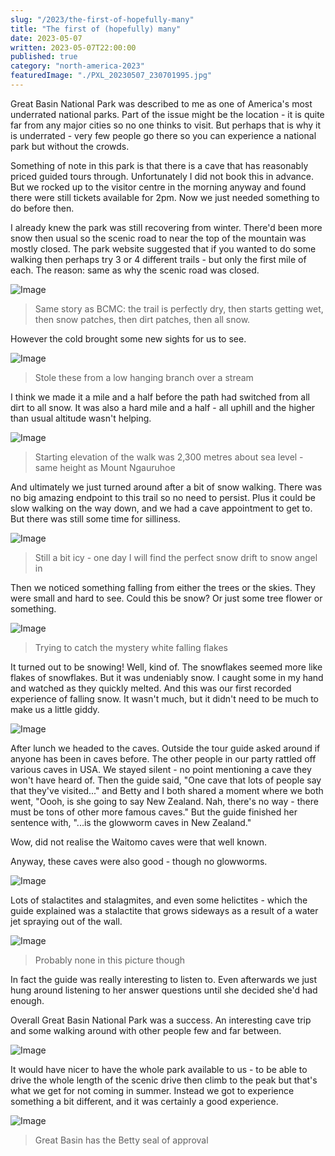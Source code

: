 ```yaml
---
slug: "/2023/the-first-of-hopefully-many"
title: "The first of (hopefully) many"
date: 2023-05-07
written: 2023-05-07T22:00:00
published: true
category: "north-america-2023"
featuredImage: "./PXL_20230507_230701995.jpg"
---
```


Great Basin National Park was described to me as one of America's most underrated national parks.  Part of the issue might be the location - it is quite far from any major cities so no one thinks to visit.  But perhaps that is why it is underrated - very few people go there so you can experience a national park but without the crowds.

Something of note in this park is that there is a cave that has reasonably priced guided tours through.  Unfortunately I did not book this in advance.  But we rocked up to the visitor centre in the morning anyway and found there were still tickets available for 2pm.  Now we just needed something to do before then.

I already knew the park was still recovering from winter.  There'd been more snow then usual so the scenic road to near the top of the mountain was mostly closed.  The park website suggested that if you wanted to do some walking then perhaps try 3 or 4 different trails - but only the first mile of each.  The reason: same as why the scenic road was closed.

![Image](PXL_20230507_171335578.jpg)

> Same story as BCMC: the trail is perfectly dry, then starts getting wet, then snow patches, then dirt patches, then all snow.

However the cold brought some new sights for us to see.

![Image](PXL_20230507_171911173.jpg)

> Stole these from a low hanging branch over a stream

I think we made it a mile and a half before the path had switched from all dirt to all snow.  It was also a hard mile and a half - all uphill and the higher than usual altitude wasn't helping.

![Image](PXL_20230507_173045633.jpg)

> Starting elevation of the walk was 2,300 metres about sea level - same height as Mount Ngauruhoe

And ultimately we just turned around after a bit of snow walking.  There was no big amazing endpoint to this trail so no need to persist.  Plus it could be slow walking on the way down, and we had a cave appointment to get to.  But there was still some time for silliness.

![Image](PXL_20230507_174912741.jpg)

> Still a bit icy - one day I will find the perfect snow drift to snow angel in

Then we noticed something falling from either the trees or the skies.  They were small and hard to see.  Could this be snow?  Or just some tree flower or something.

![Image](PXL_20230507_175220382.jpg)

> Trying to catch the mystery white falling flakes

It turned out to be snowing!  Well, kind of.  The snowflakes seemed more like flakes of snowflakes.  But it was undeniably snow.  I caught some in my hand and watched as they quickly melted.  And this was our first recorded experience of falling snow.  It wasn't much, but it didn't need to be much to make us a little giddy.

![Image](PXL_20230507_175352395.jpg)

After lunch we headed to the caves.  Outside the tour guide asked around if anyone has been in caves before.  The other people in our party rattled off various caves in USA.  We stayed silent - no point mentioning a cave they won't have heard of.  Then the guide said, "One cave that lots of people say that they've visited..." and Betty and I both shared a moment where we both went, "Oooh, is she going to say New Zealand.  Nah, there's no way - there must be tons of other more famous caves."  But the guide finished her sentence with, "...is the glowworm caves in New Zealand."

Wow, did not realise the Waitomo caves were that well known.

Anyway, these caves were also good - though no glowworms.

![Image](PXL_20230507_211554593.jpg)

Lots of stalactites and stalagmites, and even some helictites - which the guide explained was a stalactite that grows sideways as a result of a water jet spraying out of the wall.

![Image](PXL_20230507_213422408.jpg)

> Probably none in this picture though

In fact the guide was really interesting to listen to.  Even afterwards we just hung around listening to her answer questions until she decided she'd had enough.

Overall Great Basin National Park was a success.  An interesting cave trip and some walking around with other people few and far between.

![Image](PXL_20230507_230701995.jpg)

It would have nicer to have the whole park available to us - to be able to drive the whole length of the scenic drive then climb to the peak but that's what we get for not coming in summer.  Instead we got to experience something a bit different, and it was certainly a good experience.

![Image](PXL_20230507_225335736.jpg)

> Great Basin has the Betty seal of approval



